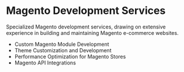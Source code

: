 # Magento Development Services

Specialized Magento development services, drawing on extensive experience in building and maintaining Magento e-commerce websites.

*   Custom Magento Module Development
*   Theme Customization and Development
*   Performance Optimization for Magento Stores
*   Magento API Integrations
